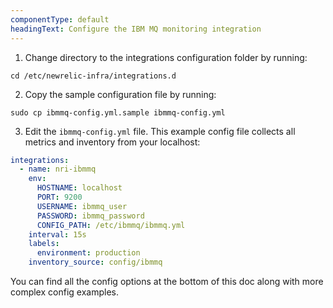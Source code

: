```yaml
---
componentType: default
headingText: Configure the IBM MQ monitoring integration
---
```


1. Change directory to the integrations configuration folder by running:

  ```shell
  cd /etc/newrelic-infra/integrations.d
  ```

2. Copy the sample configuration file by running:

  ```shell
  sudo cp ibmmq-config.yml.sample ibmmq-config.yml
  ```

3. Edit the `ibmmq-config.yml` file. This example config file collects all metrics and inventory from your localhost:

  ```yml
  integrations:
    - name: nri-ibmmq
      env:
        HOSTNAME: localhost
        PORT: 9200
        USERNAME: ibmmq_user
        PASSWORD: ibmmq_password
        CONFIG_PATH: /etc/ibmmq/ibmmq.yml
      interval: 15s
      labels:
        environment: production
      inventory_source: config/ibmmq
  ```

You can find all the config options at the bottom of this doc along with more complex config examples.
